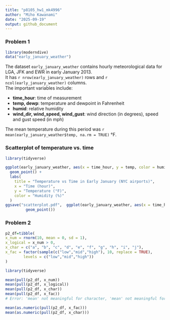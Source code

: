 ```yaml
---
title: "p8105_hw1_mk4996"
author: "Miho Kawanami"
date: "2025-09-19"
output: github_document
---
```


### Problem 1
```r
library(moderndive)
data("early_january_weather")
```

The dataset `early_january_weather` contains hourly meteorological data for LGA, JFK and EWR in early January 2013.  
It has `r nrow(early_january_weather)` rows and `r ncol(early_january_weather)` columns.  
The important variables include:

- **time_hour**: time of measurement  
- **temp, dewp**: temperature and dewpoint in Fahrenheit  
- **humid**: relative humidity  
- **wind_dir, wind_speed, wind_gust**: wind direction (in degrees), speed and gust speed (in mph)

The mean temperature during this period was `r mean(early_january_weather$temp, na.rm = TRUE)` °F.

### Scatterplot of temperature vs. time
```r
library(tidyverse)

ggplot(early_january_weather, aes(x = time_hour, y = temp, color = humid)) +
  geom_point() +
  labs(
    title = "Temperature vs Time in Early January (NYC airports)",
    x = "Time (hour)",
    y = "Temperature (°F)",
    color = "Humidity (%)"
  )
ggsave("scatterplot.pdf",  ggplot(early_january_weather, aes(x = time_hour, y = temp, color = humid)) +
         geom_point())
```


### Problem 2
```r
p2_df=tibble(
x_num = rnorm(10, mean = 0, sd = 1),
x_logical = x_num > 0,
x_char = c("a", "b", "c", "d", "e", "f", "g", "h", "i", "j"),
x_fac = factor(sample(c("low","mid","high"), 10, replace = TRUE),
        levels = c("low","mid","high"))
)

library(tidyverse)

mean(pull(p2_df, x_num))
mean(pull(p2_df, x_logical))   
mean(pull(p2_df, x_char))
mean(pull(p2_df, x_fac))
# Error: 'mean' not meaningful for character, 'mean' not meaningful for factors
```

```r
mean(as.numeric(pull(p2_df, x_fac)))   
mean(as.numeric(pull(p2_df, x_char)))  
```
